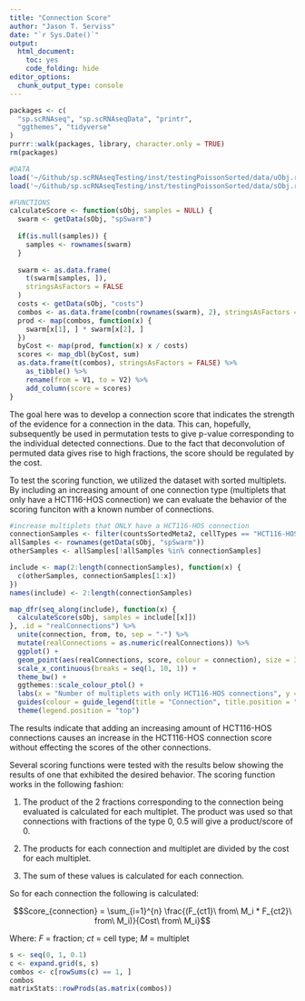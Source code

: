```yaml
---
title: "Connection Score"
author: "Jason T. Serviss"
date: "`r Sys.Date()`"
output:
  html_document:
    toc: yes
    code_folding: hide
editor_options: 
  chunk_output_type: console
---
```


```r
packages <- c(
  "sp.scRNAseq", "sp.scRNAseqData", "printr",
  "ggthemes", "tidyverse"
)
purrr::walk(packages, library, character.only = TRUE)
rm(packages)
```


```r
#DATA
load('~/Github/sp.scRNAseqTesting/inst/testingPoissonSorted/data/uObj.rda')
load('~/Github/sp.scRNAseqTesting/inst/testingPoissonSorted/data/sObj.rda')

#FUNCTIONS
calculateScore <- function(sObj, samples = NULL) {
  swarm <- getData(sObj, "spSwarm")
  
  if(is.null(samples)) {
    samples <- rownames(swarm)
  }
  
  swarm <- as.data.frame(
    t(swarm[samples, ]), 
    stringsAsFactors = FALSE
  )
  costs <- getData(sObj, "costs")
  combos <- as.data.frame(combn(rownames(swarm), 2), stringsAsFactors = FALSE)
  prod <- map(combos, function(x) {
    swarm[x[1], ] * swarm[x[2], ]
  })
  byCost <- map(prod, function(x) x / costs)
  scores <- map_dbl(byCost, sum)
  as.data.frame(t(combos), stringsAsFactors = FALSE) %>%
    as_tibble() %>%
    rename(from = V1, to = V2) %>%
    add_column(score = scores)
}
```

The goal here was to develop a connection score that indicates the strength of 
the evidence for a connection in the data. This can, hopefully, subsequently be 
used in permutation tests to give p-value corresponding to the individual 
detected connections. Due to the fact that deconvolution of permuted data gives 
rise to high fractions, the score should be regulated by the cost.

To test the scoring function, we utilized the dataset with sorted multiplets. By
including an increasing amount of one connection type (multiplets that only 
have a HCT116-HOS connection) we can evaluate the behavior of the scoring 
funciton with a known number of connections.

```r
#increase multiplets that ONLY have a HCT116-HOS connection
connectionSamples <- filter(countsSortedMeta2, cellTypes == "HCT116-HOS")$sample
allSamples <- rownames(getData(sObj, "spSwarm"))
otherSamples <- allSamples[!allSamples %in% connectionSamples]

include <- map(2:length(connectionSamples), function(x) {
  c(otherSamples, connectionSamples[1:x])
})
names(include) <- 2:length(connectionSamples)

map_dfr(seq_along(include), function(x) {
  calculateScore(sObj, samples = include[[x]])
}, .id = "realConnections") %>%
  unite(connection, from, to, sep = "-") %>%
  mutate(realConnections = as.numeric(realConnections)) %>%
  ggplot() +
  geom_point(aes(realConnections, score, colour = connection), size = 3) +
  scale_x_continuous(breaks = seq(1, 10, 1)) +
  theme_bw() +
  ggthemes::scale_colour_ptol() +
  labs(x = "Number of multiplets with only HCT116-HOS connections", y = "Score (Sum of fractions)") +
  guides(colour = guide_legend(title = "Connection", title.position = "top", title.hjust = 0.5)) +
  theme(legend.position = "top")
```

The results indicate that adding an increasing amount of HCT116-HOS connections
causes an increase in the HCT116-HOS connection score without effecting the 
scores of the other connections.

Several scoring functions were tested with the results below showing the 
results of one that exhibited the desired behavior. The scoring 
function works in the following fashion:

1. The product of the 2 fractions corresponding to the connection being 
evaluated is calculated for each multiplet. The product was used so that 
connections with fractions of the type 0, 0.5 will give a product/score of 0.

2. The products for each connection and multiplet are divided by the cost for
each multiplet.

3. The sum of these values is calculated for each connection.

So for each connection the following is calculated:

$$Score_{connection} = \sum_{i=1}^{n} \frac{(F_{ct1}\ from\ M_i * F_{ct2}\ from\ M_i)}{Cost\ from\ M_i}$$

Where: _F_ = fraction; _ct_ = cell type; _M_ = multiplet

```r
s <- seq(0, 1, 0.1)
c <- expand.grid(s, s)
combos <- c[rowSums(c) == 1, ]
combos
matrixStats::rowProds(as.matrix(combos))
```

